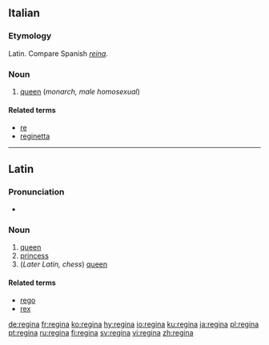 {{see|Regina|regină}}
==Italian==
{{wikipedia|lang=it}}
===Etymology===
Latin. Compare Spanish ''[[reina]]''.

===Noun===
{{it-noun|regin|f|a|e}}

# [[queen]] (''monarch, male homosexual'')

====Related terms====
*[[re]]
*[[reginetta]]

----

==Latin==

===Pronunciation===
*{{IPA|/reːˈgiːna/}}

===Noun===
{{la-noun|rēgīna|reginae|rēgīnae|f|first}}

# [[queen]]
# [[princess]]
# (''Later Latin, chess'') [[queen]]

====Related terms====
*[[rego]]
*[[rex]]

[[de:regina]]
[[fr:regina]]
[[ko:regina]]
[[hy:regina]]
[[io:regina]]
[[ku:regina]]
[[ja:regina]]
[[pl:regina]]
[[pt:regina]]
[[ru:regina]]
[[fi:regina]]
[[sv:regina]]
[[vi:regina]]
[[zh:regina]]